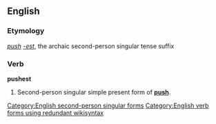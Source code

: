 ==English==

===Etymology===
''[[push]]'' ''[[-est]]'', the archaic second-person singular tense suffix

===Verb===
'''pushest'''

# {{context|archaic|lang=en}} Second-person singular simple present form of '''[[push]]'''.

[[Category:English second-person singular forms]]
[[Category:English verb forms using redundant wikisyntax]]